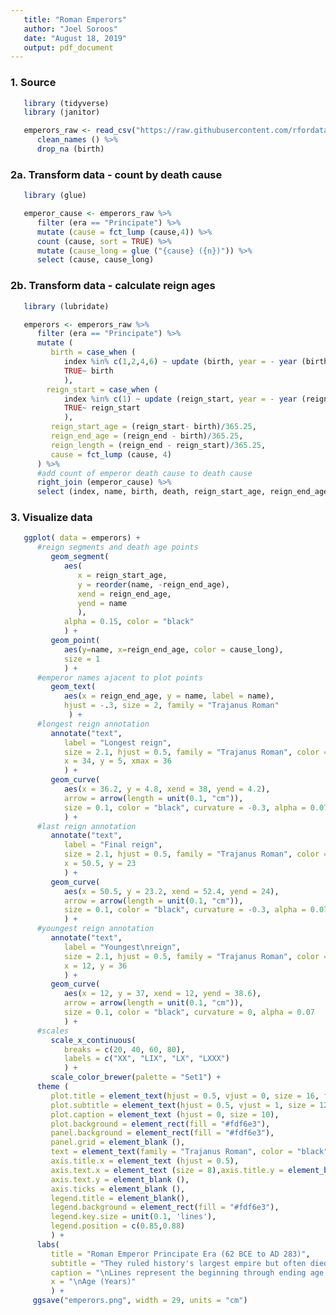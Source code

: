 ```yaml
---
   title: "Roman Emperors"
   author: "Joel Soroos"
   date: "August 18, 2019"
   output: pdf_document
---
```



### 1. Source 
```r

   library (tidyverse)
   library (janitor) 

   emperors_raw <- read_csv("https://raw.githubusercontent.com/rfordatascience/tidytuesday/master/data/2019/2019-08-13/emperors.csv") %>%
      clean_names () %>%
      drop_na (birth)
```


### 2a.  Transform data - count by death cause
```r
   
   library (glue)

   emperor_cause <- emperors_raw %>%
      filter (era == "Principate") %>%
      mutate (cause = fct_lump (cause,4)) %>%
      count (cause, sort = TRUE) %>%
      mutate (cause_long = glue ("{cause} ({n})")) %>%
      select (cause, cause_long)
```

   
### 2b.  Transform data - calculate reign ages
```r
   
   library (lubridate)

   emperors <- emperors_raw %>%
      filter (era == "Principate") %>%
      mutate (
         birth = case_when (
            index %in% c(1,2,4,6) ~ update (birth, year = - year (birth)),
            TRUE~ birth
            ),
        reign_start = case_when (
            index %in% c(1) ~ update (reign_start, year = - year (reign_start)),
            TRUE~ reign_start
            ),
         reign_start_age = (reign_start- birth)/365.25,
         reign_end_age = (reign_end - birth)/365.25,
         reign_length = (reign_end - reign_start)/365.25,
         cause = fct_lump (cause, 4)
      ) %>%
      #add count of emperor death cause to death cause
      right_join (emperor_cause) %>%
      select (index, name, birth, death, reign_start_age, reign_end_age, reign_length, cause_long, cause) 
```


### 3. Visualize data
```r

   ggplot( data = emperors) +
      #reign segments and death age points
         geom_segment(
            aes(
               x = reign_start_age, 
               y = reorder(name, -reign_end_age), 
               xend = reign_end_age, 
               yend = name
               ),
            alpha = 0.15, color = "black" 
            ) +
         geom_point(
            aes(y=name, x=reign_end_age, color = cause_long),
            size = 1
            ) +
      #emperor names ajacent to plot points
         geom_text(
            aes(x = reign_end_age, y = name, label = name),
            hjust = -.3, size = 2, family = "Trajanus Roman"
             ) +
      #longest reign annotation
         annotate("text",
            label = "Longest reign",
            size = 2.1, hjust = 0.5, family = "Trajanus Roman", color = "black",
            x = 34, y = 5, xmax = 36  
            ) +
         geom_curve(
            aes(x = 36.2, y = 4.8, xend = 38, yend = 4.2),
            arrow = arrow(length = unit(0.1, "cm")), 
            size = 0.1, color = "black", curvature = -0.3, alpha = 0.07
            ) +
      #last reign annotation
         annotate("text",
            label = "Final reign",
            size = 2.1, hjust = 0.5, family = "Trajanus Roman", color = "black",
            x = 50.5, y = 23
            ) +
         geom_curve(
            aes(x = 50.5, y = 23.2, xend = 52.4, yend = 24),
            arrow = arrow(length = unit(0.1, "cm")), 
            size = 0.1, color = "black", curvature = -0.3, alpha = 0.07
            ) +
      #youngest reign annotation
         annotate("text",
            label = "Youngest\nreign",
            size = 2.1, hjust = 0.5, family = "Trajanus Roman", color = "black",
            x = 12, y = 36 
            ) +
         geom_curve(
            aes(x = 12, y = 37, xend = 12, yend = 38.6),
            arrow = arrow(length = unit(0.1, "cm")), 
            size = 0.1, color = "black", curvature = 0, alpha = 0.07
            ) +
      #scales
         scale_x_continuous(
            breaks = c(20, 40, 60, 80),
            labels = c("XX", "LIX", "LX", "LXXX")
            ) +
         scale_color_brewer(palette = "Set1") +
      theme (
         plot.title = element_text(hjust = 0.5, vjust = 0, size = 16, face = "bold"),
         plot.subtitle = element_text(hjust = 0.5, vjust = 1, size = 12, face = "bold"),
         plot.caption = element_text (hjust = 0, size = 10),
         plot.background = element_rect(fill = "#fdf6e3"),
         panel.background = element_rect(fill = "#fdf6e3"),     
         panel.grid = element_blank (),
         text = element_text(family = "Trajanus Roman", color = "black", face = "bold"),   #download font from https://www.fontspace.com/roger-white/trajanus-roman
         axis.title.x = element_text (hjust = 0.5),
         axis.text.x = element_text (size = 8),axis.title.y = element_blank (),
         axis.text.y = element_blank (),
         axis.ticks = element_blank (),
         legend.title = element_blank(),
         legend.background = element_rect(fill = "#fdf6e3"),
         legend.key.size = unit(0.1, 'lines'),
         legend.position = c(0.85,0.88)
         ) +
      labs(
         title = "Roman Emperor Principate Era (62 BCE to AD 283)",
         subtitle = "They ruled history's largest empire but often died brutally.\n\n",
         caption = "\nLines represent the beginning through ending age of each emperor's reign.\nData: Wikipedia   Visualization: Joel Soroos @soroosj",
         x = "\nAge (Years)"
         ) +
     ggsave("emperors.png", width = 29, units = "cm")
```

